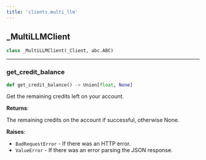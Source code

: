 ```yaml
---
title: 'clients.multi_llm'
---
```


<a id="chat.clients.multi_llm._MultiLLMClient"></a>

## \_MultiLLMClient

```python
class _MultiLLMClient(_Client, abc.ABC)
```

<a id="chat.clients.multi_llm._MultiLLMClient.get_credit_balance"></a>

---

### get\_credit\_balance

```python
def get_credit_balance() -> Union[float, None]
```

Get the remaining credits left on your account.

**Returns**:

  The remaining credits on the account if successful, otherwise None.

**Raises**:

- `BadRequestError` - If there was an HTTP error.
- `ValueError` - If there was an error parsing the JSON response.

<a id="chat.clients"></a>
